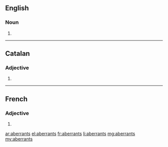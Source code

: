 ==English==

===Noun===
{{head|en}}

# {{plural of|aberrant}}

----

==Catalan==

===Adjective===
{{ca-adj-form}}

# {{plural of|aberrant|lang=ca|nocat=1}}

----

==French==

===Adjective===
{{fr-adj-form}} {{m-p}}

# {{form of|masculine plural|aberrant|lang=fr}}

[[ar:aberrants]]
[[el:aberrants]]
[[fr:aberrants]]
[[li:aberrants]]
[[mg:aberrants]]
[[my:aberrants]]